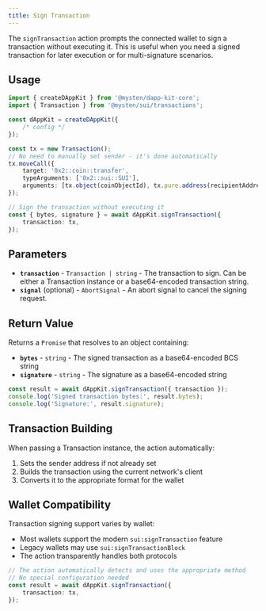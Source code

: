 ```yaml
---
title: Sign Transaction
---
```


The `signTransaction` action prompts the connected wallet to sign a transaction without executing
it. This is useful when you need a signed transaction for later execution or for multi-signature
scenarios.

## Usage

```typescript
import { createDAppKit } from '@mysten/dapp-kit-core';
import { Transaction } from '@mysten/sui/transactions';

const dAppKit = createDAppKit({
	/* config */
});

const tx = new Transaction();
// No need to manually set sender - it's done automatically
tx.moveCall({
	target: '0x2::coin::transfer',
	typeArguments: ['0x2::sui::SUI'],
	arguments: [tx.object(coinObjectId), tx.pure.address(recipientAddress)],
});

// Sign the transaction without executing it
const { bytes, signature } = await dAppKit.signTransaction({
	transaction: tx,
});
```

## Parameters

- **`transaction`** - `Transaction | string` - The transaction to sign. Can be either a Transaction
  instance or a base64-encoded transaction string.
- **`signal`** (optional) - `AbortSignal` - An abort signal to cancel the signing request.

## Return Value

Returns a `Promise` that resolves to an object containing:

- **`bytes`** - `string` - The signed transaction as a base64-encoded BCS string
- **`signature`** - `string` - The signature as a base64-encoded string

```typescript
const result = await dAppKit.signTransaction({ transaction });
console.log('Signed transaction bytes:', result.bytes);
console.log('Signature:', result.signature);
```

## Transaction Building

When passing a Transaction instance, the action automatically:

1. Sets the sender address if not already set
2. Builds the transaction using the current network's client
3. Converts it to the appropriate format for the wallet

## Wallet Compatibility

Transaction signing support varies by wallet:

- Most wallets support the modern `sui:signTransaction` feature
- Legacy wallets may use `sui:signTransactionBlock`
- The action transparently handles both protocols

```typescript
// The action automatically detects and uses the appropriate method
// No special configuration needed
const result = await dAppKit.signTransaction({
	transaction: tx,
});
```
